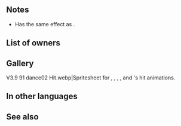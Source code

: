 {{SkillPage Tabs}}{{Weapon Infobox
|tagid=SID_弦楽器の弓
|weaponType=Bow
|might=8
|range=2
|effectiveness=flying
|effect=Effective against flying foes. Grants Def/Res+4 to allies within 2 spaces during combat against sword, lance, axe, dragonstone, or beast foes.
|cost=200
|exclusive=0
|userVersion1=Bow
|userVersion2=Arrow
|statModifiers=0,8,0,0,0
|required=Steel Bow
|next=Fiddlestick Bow+
|promotionRarity=5
|promotionTier=1
|properties=
}}
==Notes==
{{Effective damage bonus|flying}}
*Has the same effect as {{St|Close Guard 3}}.{{Combat boosts}}{{AlliesCombatEffect|effect=combat boost}}
==List of owners==
{{Skill Hero List}}
==Gallery==
<gallery>
V3.9 91 dance02 Hit.webp|Spritesheet for {{St|Mögþrasir}}, {{St|Vafþrúðnir}}, {{St|Silver Goblet+}}, {{St|Verðandi}}, and {{PAGENAME}}'s hit animations.
</gallery>
==In other languages==
{{OtherLanguages
|japanese=弦楽器の弓
|german=Geigenbogen
|spanishEU=Arco musical
|spanishLA=Arco musical
|french=Arc musical
|italian=Arco musicale
|chineseTW=弦樂器之弓
|portuguese=Arco de violino
}}
==See also==
{{See also skills|cond=Description LIKE '%grants Def/Res+4 to allies within 2 spaces during combat against%foes%' AND Description NOT LIKE '%grants%unit%' OR Description LIKE '%allies within 2 spaces gain%Def/Res+4%'|columns=3}}
{{Weapons Navbox}}